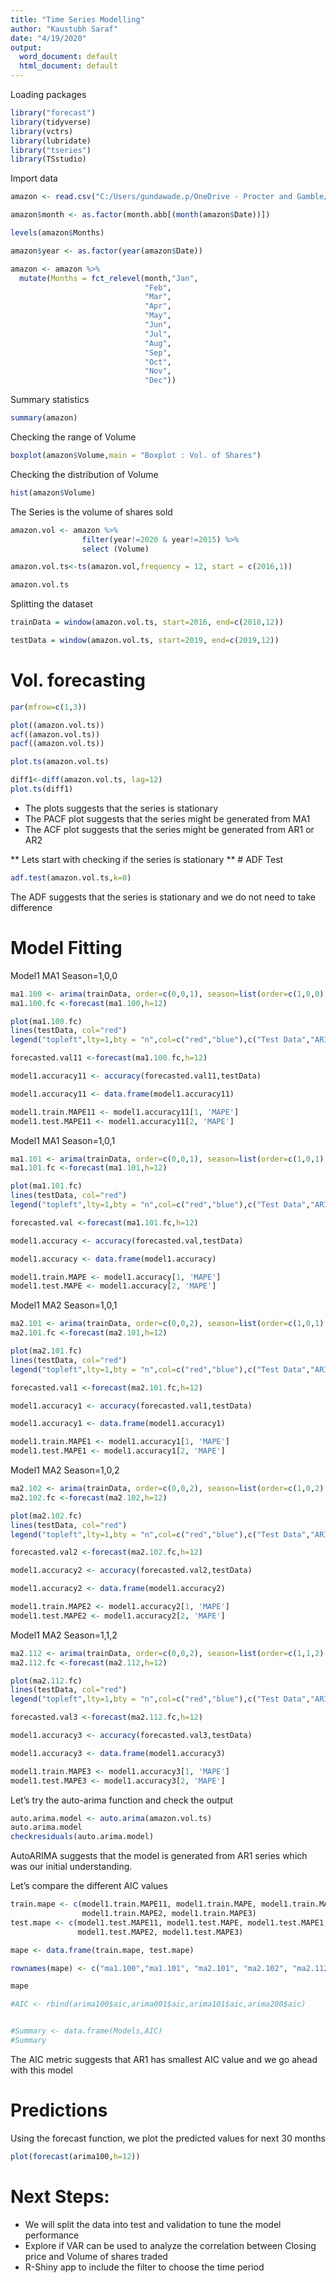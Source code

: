 ```yaml
---
title: "Time Series Modelling"
author: "Kaustubh Saraf"
date: "4/19/2020"
output:
  word_document: default
  html_document: default
---
```

Loading packages
```r
library("forecast")
library(tidyverse)
library(vctrs)
library(lubridate)
library("tseries")
library(TSstudio)
```

Import data
```r
amazon <- read.csv("C:/Users/gundawade.p/OneDrive - Procter and Gamble/Documents/Spring 2020/Forecasting/Project/Time-Series/AMZN.csv")
```

```r
amazon$month <- as.factor(month.abb[(month(amazon$Date))])

levels(amazon$Months)

amazon$year <- as.factor(year(amazon$Date))

amazon <- amazon %>% 
  mutate(Months = fct_relevel(month,"Jan",
                              "Feb",
                              "Mar",
                              "Apr",
                              "May",
                              "Jun",
                              "Jul",
                              "Aug",
                              "Sep",
                              "Oct",
                              "Nov",
                              "Dec"))

```


Summary statistics
```r
summary(amazon)
```

Checking the range of Volume
```r
boxplot(amazon$Volume,main = "Boxplot : Vol. of Shares")
```

Checking the distribution of Volume
```r
hist(amazon$Volume)
```


The Series is the volume of shares sold
```r
amazon.vol <- amazon %>% 
                filter(year!=2020 & year!=2015) %>% 
                select (Volume) 

amazon.vol.ts<-ts(amazon.vol,frequency = 12, start = c(2016,1))

amazon.vol.ts
```
Splitting the dataset
```r
trainData = window(amazon.vol.ts, start=2016, end=c(2018,12))

testData = window(amazon.vol.ts, start=2019, end=c(2019,12))
```


# Vol. forecasting
```r
par(mfrow=c(1,3))

plot((amazon.vol.ts))
acf((amazon.vol.ts))
pacf((amazon.vol.ts)) 
```

```r
plot.ts(amazon.vol.ts)

diff1<-diff(amazon.vol.ts, lag=12)
plot.ts(diff1)
```


* The plots suggests that the series is stationary
* The PACF plot suggests that the series might be generated from MA1
* The ACF plot suggests that the series might be generated from AR1 or AR2

** Lets start with checking if the series is stationary **
# ADF Test

```r
adf.test(amazon.vol.ts,k=0)
```
The ADF suggests that the series is stationary and we do not need to take difference


# Model Fitting

Model1 MA1 Season=1,0,0
```r
ma1.100 <- arima(trainData, order=c(0,0,1), season=list(order=c(1,0,0), period=12))
ma1.100.fc <-forecast(ma1.100,h=12)

plot(ma1.100.fc)
lines(testData, col="red")
legend("topleft",lty=1,bty = "n",col=c("red","blue"),c("Test Data","ARIMA Predicted"))

forecasted.val11 <-forecast(ma1.100.fc,h=12)

model1.accuracy11 <- accuracy(forecasted.val11,testData)

model1.accuracy11 <- data.frame(model1.accuracy11)

model1.train.MAPE11 <- model1.accuracy11[1, 'MAPE']
model1.test.MAPE11 <- model1.accuracy11[2, 'MAPE']
```

Model1 MA1 Season=1,0,1
```r
ma1.101 <- arima(trainData, order=c(0,0,1), season=list(order=c(1,0,1), period=12))
ma1.101.fc <-forecast(ma1.101,h=12)

plot(ma1.101.fc)
lines(testData, col="red")
legend("topleft",lty=1,bty = "n",col=c("red","blue"),c("Test Data","ARIMA Predicted"))

forecasted.val <-forecast(ma1.101.fc,h=12)

model1.accuracy <- accuracy(forecasted.val,testData)

model1.accuracy <- data.frame(model1.accuracy)

model1.train.MAPE <- model1.accuracy[1, 'MAPE']
model1.test.MAPE <- model1.accuracy[2, 'MAPE']
```
Model1 MA2 Season=1,0,1
```r
ma2.101 <- arima(trainData, order=c(0,0,2), season=list(order=c(1,0,1), period=12))
ma2.101.fc <-forecast(ma2.101,h=12)

plot(ma2.101.fc)
lines(testData, col="red")
legend("topleft",lty=1,bty = "n",col=c("red","blue"),c("Test Data","ARIMA Predicted"))

forecasted.val1 <-forecast(ma2.101.fc,h=12)

model1.accuracy1 <- accuracy(forecasted.val1,testData)

model1.accuracy1 <- data.frame(model1.accuracy1)

model1.train.MAPE1 <- model1.accuracy1[1, 'MAPE']
model1.test.MAPE1 <- model1.accuracy1[2, 'MAPE']
```
Model1 MA2 Season=1,0,2
```r
ma2.102 <- arima(trainData, order=c(0,0,2), season=list(order=c(1,0,2), period=12))
ma2.102.fc <-forecast(ma2.102,h=12)

plot(ma2.102.fc)
lines(testData, col="red")
legend("topleft",lty=1,bty = "n",col=c("red","blue"),c("Test Data","ARIMA Predicted"))

forecasted.val2 <-forecast(ma2.102.fc,h=12)

model1.accuracy2 <- accuracy(forecasted.val2,testData)

model1.accuracy2 <- data.frame(model1.accuracy2)

model1.train.MAPE2 <- model1.accuracy2[1, 'MAPE']
model1.test.MAPE2 <- model1.accuracy2[2, 'MAPE']
```
Model1 MA2 Season=1,1,2
```r
ma2.112 <- arima(trainData, order=c(0,0,2), season=list(order=c(1,1,2), period=12))
ma2.112.fc <-forecast(ma2.112,h=12)

plot(ma2.112.fc)
lines(testData, col="red")
legend("topleft",lty=1,bty = "n",col=c("red","blue"),c("Test Data","ARIMA Predicted"))

forecasted.val3 <-forecast(ma2.112.fc,h=12)

model1.accuracy3 <- accuracy(forecasted.val3,testData)

model1.accuracy3 <- data.frame(model1.accuracy3)

model1.train.MAPE3 <- model1.accuracy3[1, 'MAPE']
model1.test.MAPE3 <- model1.accuracy3[2, 'MAPE']
```

Let's try the auto-arima function and check the output
```r
auto.arima.model <- auto.arima(amazon.vol.ts)
auto.arima.model
checkresiduals(auto.arima.model)

```




AutoARIMA suggests that the model is generated from AR1 series which was our initial understanding.

Let's compare the different AIC values
```r

train.mape <- c(model1.train.MAPE11, model1.train.MAPE, model1.train.MAPE1, 
                model1.train.MAPE2, model1.train.MAPE3)
test.mape <- c(model1.test.MAPE11, model1.test.MAPE, model1.test.MAPE1, 
               model1.test.MAPE2, model1.test.MAPE3)

mape <- data.frame(train.mape, test.mape)

rownames(mape) <- c("ma1.100","ma1.101", "ma2.101", "ma2.102", "ma2.112")

mape

#AIC <- rbind(arima100$aic,arima001$aic,arima101$aic,arima200$aic)


#Summary <- data.frame(Models,AIC)
#Summary
```
The AIC metric suggests that AR1 has smallest AIC value and we go ahead with this model


# Predictions
Using the forecast function, we plot the predicted values for next 30 months
```r
plot(forecast(arima100,h=12))
```


# Next Steps:
* We will split the data into test and validation to tune the model performance
* Explore if VAR can be used to analyze the correlation between Closing price and Volume of shares traded
* R-Shiny app to include the filter to choose the time period